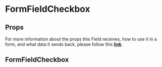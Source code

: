 
<Meta title='FormFields/FormFieldCheckbox/Readme' />

# FormFieldCheckbox

## Props

For more information about the props this Field receives, how to use it in a form, and what data it sends back, please follow this [**link**](https://simpleviewinc.github.io/sv-mosaic/master/?path=/docs/components-form-readme--page#formfieldcheckbox).

## FormFieldCheckbox

<Preview withSource='none'>
  <stories.Playground />
</Preview>
